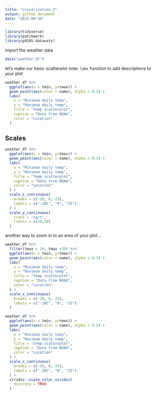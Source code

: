 ```yaml
---
title: "visualization_2"
output: github_document
date: "2025-09-30"
---
```


```r
library(tidyverse)
library(patchwork)
library(p8105.datasets)
```


import the weather data

```r
data("weather_df")
```

let's make our basic scatterplot
note: `labs` function to add descriptions to your plot
```r
weather_df %>% 
  ggplot(aes(x = tmin, y=tmax)) +
  geom_point(aes(color = name), alpha = 0.5) +
  labs(
    x = "Minimum daily temp",
    y = "Maximum daily temp",
    title = "Temp scatterplot",
    caption = "Data from NOAA",
    color = "Location"
  )
```

## Scales

```r
weather_df %>% 
  ggplot(aes(x = tmin, y=tmax)) +
  geom_point(aes(color = name), alpha = 0.5) +
  labs(
    x = "Minimum daily temp",
    y = "Maximum daily temp",
    title = "Temp scatterplot",
    caption = "Data from NOAA",
    color = "Location"
  ) +
  scale_x_continuous(
    breaks = c(-20, 0, 25),
    labels = c("-20C", "0", "25")
  ) +
  scale_y_continuous(
    trans = "sqrt",
    limits = c(10,30)
  )
```

another way to zoom in to an area of your plot...
```r
weather_df %>%
  filter(tmax > 10, tmax <30) %>% 
  ggplot(aes(x = tmin, y=tmax)) +
  geom_point(aes(color = name), alpha = 0.5) +
  labs(
    x = "Minimum daily temp",
    y = "Maximum daily temp",
    title = "Temp scatterplot",
    caption = "Data from NOAA",
    color = "Location"
  ) +
  scale_x_continuous(
    breaks = c(-20, 0, 25),
    labels = c("-20C", "0", "25")
  )  
```

```r
weather_df %>% 
  ggplot(aes(x = tmin, y=tmax)) +
  geom_point(aes(color = name), alpha = 0.5) +
  labs(
    x = "Minimum daily temp",
    y = "Maximum daily temp",
    title = "Temp scatterplot",
    caption = "Data from NOAA",
    color = "Location"
  ) +
  scale_x_continuous(
    breaks = c(-20, 0, 25),
    labels = c("-20C", "0", "25")
  ) +
  viridis::scale_color_viridis(
    discrete = TRUE
  )
```





